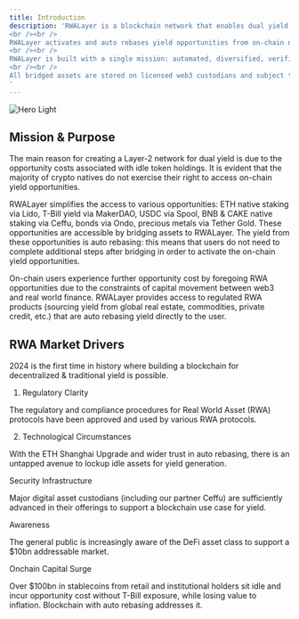 ```yaml
---
title: Introduction
description: 'RWALayer is a blockchain network that enables dual yield. The goal of RWALayer is combining the yield from decentralized & real world markets. 
<br /><br />
RWALayer activates and auto rebases yield opportunities from on-chain native staking, precious metals, real estate, corporate & government bonds, carbon credits and private credit markets. 
<br /><br />
RWALayer is built with a single mission: automated, diversified, verifiable RWA yield made accessible to on-chain users. In order to achieve this mission, RWALayer builds Layer-2 for RWA economy, secured by restaking. In addition, RWALayer creates supplementary applications and software development kits for developers to build native products. 
<br /><br />
All bridged assets are stored on licensed web3 custodians and subject to available auto rebasing dual yield opportunities.
'
---
```


<img
  className="block"
  src="/images/hero-light.svg"
  alt="Hero Light"
/>

## Mission & Purpose


The main reason for creating a Layer-2 network for dual yield is due to the opportunity costs associated with idle token holdings. It is evident that the majority of crypto natives do not exercise their right to access on-chain yield opportunities. 

RWALayer simplifies the access to various opportunities: ETH native staking via Lido, T-Bill yield via MakerDAO, USDC via Spool, BNB & CAKE native staking via Ceffu, bonds via Ondo, precious metals via Tether Gold. These opportunities are accessible by bridging assets to RWALayer. The yield from these opportunities is auto rebasing: this means that users do not need to complete additional steps after bridging in order to activate the on-chain yield opportunities.

On-chain users experience further opportunity cost by foregoing RWA opportunities due to the constraints of capital movement between web3 and real world finance. RWALayer provides access to regulated RWA products (sourcing yield from global real estate, commodities, private credit, etc.) that are auto rebasing yield directly to the user.


## RWA Market Drivers

2024 is the first time in history where building a blockchain for decentralized & traditional yield is possible. 

1. Regulatory Clarity

The regulatory and compliance procedures for Real World Asset (RWA) protocols have been approved and used by various RWA protocols.

2. Technological Circumstances

With the ETH Shanghai Upgrade and wider trust in auto rebasing, there is an untapped avenue to lockup idle assets for yield generation.

Security Infrastructure

Major digital asset custodians (including our partner Ceffu) are sufficiently advanced in their offerings to support a blockchain use case for yield.

Awareness

The general public is increasingly aware of the DeFi asset class  to support a $10bn addressable market.

Onchain Capital Surge

Over $100bn in stablecoins from retail and institutional holders sit idle and incur opportunity cost without T-Bill exposure, while losing value to inflation. Blockchain with auto rebasing addresses it.

</CardGroup>
